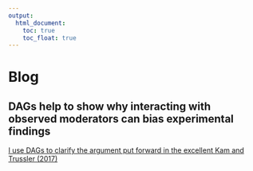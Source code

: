 ```yaml
---
output:
  html_document: 
    toc: true
    toc_float: true
---
```


# Blog

## DAGs help to show why interacting with observed moderators can bias experimental findings

<a href="_posts/2019-08-22-dag-kam.html">I use DAGs to clarify the argument put forward in the excellent Kam and Trussler (2017)</a>